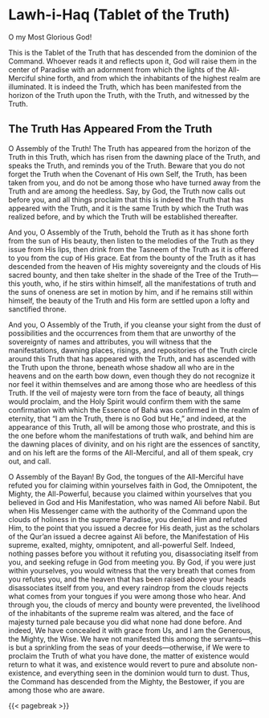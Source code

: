 # Lawh-i-Haq (Tablet of the Truth) {#sec-lawh-i-haq .unnumbered}

O my Most Glorious God!

This is the Tablet of the Truth that has descended from the dominion of the Command. Whoever reads it and reflects upon it, God will raise them in the center of Paradise with an adornment from which the lights of the All-Merciful shine forth, and from which the inhabitants of the highest realm are illuminated. It is indeed the Truth, which has been manifested from the horizon of the Truth upon the Truth, with the Truth, and witnessed by the Truth.

## The Truth Has Appeared From the Truth

O Assembly of the Truth! The Truth has appeared from the horizon of the Truth in this Truth, which has risen from the dawning place of the Truth, and speaks the Truth, and reminds you of the Truth. Beware that you do not forget the Truth when the Covenant of His own Self, the Truth, has been taken from you, and do not be among those who have turned away from the Truth and are among the heedless. Say, by God, the Truth now calls out before you, and all things proclaim that this is indeed the Truth that has appeared with the Truth, and it is the same Truth by which the Truth was realized before, and by which the Truth will be established thereafter.

And you, O Assembly of the Truth, behold the Truth as it has shone forth from the sun of His beauty, then listen to the melodies of the Truth as they issue from His lips, then drink from the Tasneem of the Truth as it is offered to you from the cup of His grace. Eat from the bounty of the Truth as it has descended from the heaven of His mighty sovereignty and the clouds of His sacred bounty, and then take shelter in the shade of the Tree of the Truth—this youth, who, if he stirs within himself, all the manifestations of truth and the suns of oneness are set in motion by him, and if he remains still within himself, the beauty of the Truth and His form are settled upon a lofty and sanctified throne.

And you, O Assembly of the Truth, if you cleanse your sight from the dust of possibilities and the occurrences from them that are unworthy of the sovereignty of names and attributes, you will witness that the manifestations, dawning places, risings, and repositories of the Truth circle around this Truth that has appeared with the Truth, and has ascended with the Truth upon the throne, beneath whose shadow all who are in the heavens and on the earth bow down, even though they do not recognize it nor feel it within themselves and are among those who are heedless of this Truth. If the veil of majesty were torn from the face of beauty, all things would proclaim, and the Holy Spirit would confirm them with the same confirmation with which the Essence of Bahá was confirmed in the realm of eternity, that "I am the Truth, there is no God but He," and indeed, at the appearance of this Truth, all will be among those who prostrate, and this is the one before whom the manifestations of truth walk, and behind him are the dawning places of divinity, and on his right are the essences of sanctity, and on his left are the forms of the All-Merciful, and all of them speak, cry out, and call.

O Assembly of the Bayan! By God, the tongues of the All-Merciful have refuted you for claiming within yourselves faith in God, the Omnipotent, the Mighty, the All-Powerful, because you claimed within yourselves that you believed in God and His Manifestation, who was named Ali before Nabil. But when His Messenger came with the authority of the Command upon the clouds of holiness in the supreme Paradise, you denied Him and refuted Him, to the point that you issued a decree for His death, just as the scholars of the Qur'an issued a decree against Ali before, the Manifestation of His supreme, exalted, mighty, omnipotent, and all-powerful Self. Indeed, nothing passes before you without it refuting you, disassociating itself from you, and seeking refuge in God from meeting you. By God, if you were just within yourselves, you would witness that the very breath that comes from you refutes you, and the heaven that has been raised above your heads disassociates itself from you, and every raindrop from the clouds rejects what comes from your tongues if you were among those who hear. And through you, the clouds of mercy and bounty were prevented, the livelihood of the inhabitants of the supreme realm was altered, and the face of majesty turned pale because you did what none had done before. And indeed, We have concealed it with grace from Us, and I am the Generous, the Mighty, the Wise. We have not manifested this among the servants—this is but a sprinkling from the seas of your deeds—otherwise, if We were to proclaim the Truth of what you have done, the matter of existence would return to what it was, and existence would revert to pure and absolute non-existence, and everything seen in the dominion would turn to dust. Thus, the Command has descended from the Mighty, the Bestower, if you are among those who are aware.

{{< pagebreak >}}
